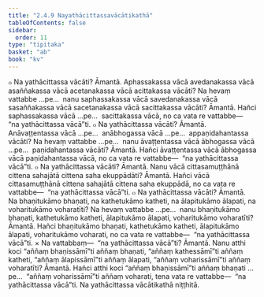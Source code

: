 ```yaml
---
title: "2.4.9 Nayathācittassavācātikathā"
tableOfContents: false
sidebar:
  order: 11
type: "tipitaka"
basket: "ab"
book: "kv"
---
```



<DynamicBreadcrumb />

<Division number="564" book="kv">

<Paragraph number="1910" book="kv">
๐ Na yathācittassa vācāti? Āmantā. Aphassakassa vācā avedanakassa vācā asaññakassa vācā acetanakassa vācā acittakassa vācāti? Na hevaṃ vattabbe …pe…  nanu saphassakassa vācā savedanakassa vācā sasaññakassa vācā sacetanakassa vācā sacittakassa vācāti? Āmantā. Hañci saphassakassa vācā …pe…  sacittakassa vācā, no ca vata re vattabbe—  “na yathācittassa vācā”ti.
</Paragraph>

<Paragraph number="1911" book="kv">
๐ Na yathācittassa vācāti? Āmantā. Anāvaṭṭentassa vācā …pe…  anābhogassa vācā …pe…  appaṇidahantassa vācāti? Na hevaṃ vattabbe …pe…  nanu āvaṭṭentassa vācā ābhogassa vācā …pe…  paṇidahantassa vācāti? Āmantā. Hañci āvaṭṭentassa vācā ābhogassa vācā paṇidahantassa vācā, no ca vata re vattabbe—  “na yathācittassa vācā”ti.
</Paragraph>

<Paragraph number="1912" book="kv">
๐ Na yathācittassa vācāti? Āmantā. Nanu vācā cittasamuṭṭhānā cittena sahajātā cittena saha ekuppādāti? Āmantā. Hañci vācā cittasamuṭṭhānā cittena sahajātā cittena saha ekuppādā, no ca vata re vattabbe—  “na yathācittassa vācā”ti.
</Paragraph>

<Paragraph number="1913" book="kv">
๐ Na yathācittassa vācāti? Āmantā. Na bhaṇitukāmo bhaṇati, na kathetukāmo katheti, na ālapitukāmo ālapati, na voharitukāmo voharatīti? Na hevaṃ vattabbe …pe…  nanu bhaṇitukāmo bhaṇati, kathetukāmo katheti, ālapitukāmo ālapati, voharitukāmo voharatīti? Āmantā. Hañci bhaṇitukāmo bhaṇati, kathetukāmo katheti, ālapitukāmo ālapati, voharitukāmo voharati, no ca vata re vattabbe—  “na yathācittassa vācā”ti.
</Paragraph>

</Division>
<Division number="565" book="kv">

<Paragraph number="1914" book="kv">
× Na vattabbaṃ—  “na yathācittassa vācā”ti? Āmantā. Nanu atthi koci “aññaṃ bhaṇissāmī”ti aññaṃ bhaṇati, “aññaṃ kathessāmī”ti aññaṃ katheti, “aññaṃ ālapissāmī”ti aññaṃ ālapati, “aññaṃ voharissāmī”ti aññaṃ voharatīti? Āmantā. Hañci atthi koci “aññaṃ bhaṇissāmī”ti aññaṃ bhaṇati …pe…  “aññaṃ voharissāmī”ti aññaṃ voharati, tena vata re vattabbe—  “na yathācittassa vācā”ti.

</Paragraph>
</Division>

<Paragraph number="1915" type="center" book="kv">
Na yathācittassa vācātikathā niṭṭhitā.
</Paragraph>